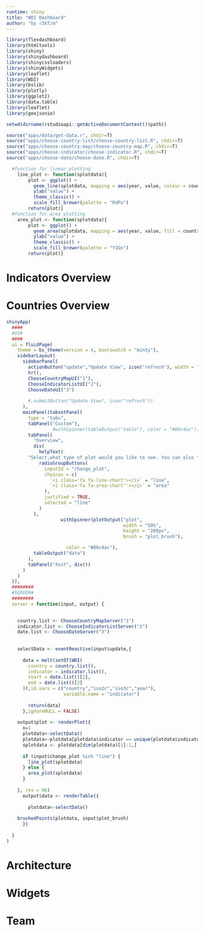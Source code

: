 ```yaml
---
runtime: shiny
title: "WDI Dashboard"
author: "by √3kT/m"
---
```


```r
library(flexdashboard)
library(htmltools)
library(shiny)
library(shinydashboard)
library(shinycssloaders)
library(shinyWidgets)
library(leaflet)
library(WDI)
library(bslib)
library(plotly)
library(ggplot2)
library(data.table)
library(leaflet)
library(geojsonio)
```

```r

setwd(dirname(rstudioapi::getActiveDocumentContext()$path))

source("apps/data/get-data.r", chdir=T)
source("apps/choose-country-list/choose-country-list.R", chdir=T)
source("apps/choose-country-map/choose-country-map.R", chdir=T)
source("apps/choose-indicator/choose-indicator.R", chdir=T)
source("apps/choose-date/choose-date.R", chdir=T)

```

```r
  #function for linear plotting  
    line_plot <- function(splotdata){
        plot <- ggplot() +
          geom_line(splotdata, mapping = aes(year, value, colour = country)) +
          ylab("value") +
          theme_classic() +
          scale_fill_brewer(palette = "RdPu")
        return(plot)}
  #function for area plotting  
    area_plot <- function(splotdata){
        plot <- ggplot() +
          geom_area(splotdata, mapping = aes(year, value, fill = country)) +
          ylab("value") +
          theme_classic() +
          scale_fill_brewer(palette = "YIGn")
        return(plot)}

```

Indicators Overview 
===================================== 

Countries Overview 
=====================================  

```r
shinyApp(
  ####
  #UI#
  ####
  ui = fluidPage(
    theme = bs_theme(version = 4, bootswatch = "minty"),
    sidebarLayout(
      sidebarPanel(
        actionButton("update","Update View", icon("refresh"), width = "100%"),
        hr(),
        ChooseCountryMapUI("1"),
        ChooseIndicatorListUI("2"),
        ChooseDateUI("3")
        
        #,submitButton("Update View", icon("refresh"))
      ),
      mainPanel(tabsetPanel(
        type = "tabs",
        tabPanel("Custom"),
                 #withSpinner(tableOutput("table"), color = "#80c4ac")),
        tabPanel(
          "Overview",
          div(
            helpText(
        "Select,what type of plot would you like to see. You can also find some data if you select area out of the plot in 'rectangle'"), hr(),
            radioGroupButtons(
              inputId = "change_plot",
              choices = c(
                `<i class='fa fa-line-chart'></i>` = "line",
                `<i class='fa fa-area-chart''></i>` = "area"
              ),
              justified = TRUE,
              selected = "line"
            )
          ),
                    withSpinner(plotOutput("plot",
                                           width = "50%",
                                           height = "200px",
                                           brush = "plot_brush"),

                      color = "#80c4ac"),
          tableOutput("data")
        ), 
        tabPanel("XvsY", div())
      )
    )
  )),
  ########
  #SERVER#
  ########
  server = function(input, output) {

       
    country.list <- ChooseCountryMapServer("1")
    indicator.list <- ChooseIndicatorListServer("2")
    date.list <- ChooseDateServer("3")
      
    
    selectData <- eventReactive(input$update,{
   
      data = melt(setDT(WDI(
        country = country.list(),
        indicator = indicator.list(),
        start = date.list()[1],
        end = date.list()[2]
      )),id.vars = c("country","iso2c","iso3c","year"),
                     variable.name = "indicator")
      
        return(data)
      },ignoreNULL = FALSE)
    
    output$plot <- renderPlot({
      n=1
      plotdata<-selectData()
      plotdata<-plotdata[plotdata$indicator == unique(plotdata$indicator)[n],]
      splotdata <- plotdata[dim(plotdata)[1]:1,]
      
      if (input$change_plot %in% "line") {
        line_plot(splotdata)
      } else {
        area_plot(splotdata)
      }
      
    }, res = 96)
      output$data <- renderTable({
        
        plotdata<-selectData()
        
    brushedPoints(plotdata, input$plot_brush)
      })
      
  }
)
```

Architecture {data-navmenu="Making"}
=====================================  


Widgets {data-navmenu="Making"}
=====================================  


Team
=====================================     
